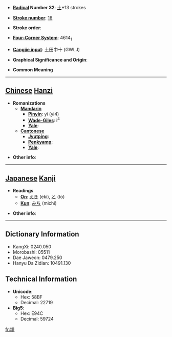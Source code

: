 * '''[[Wiktionary:Chinese radical index| Radical]] Number 32''': [[Wiktionary:Chinese radical index 土|土]]+13 strokes

* '''[[Wiktionary:Chinese total strokes index|Stroke number]]''': [[Wiktionary:Chinese total strokes index 16|16]]

* '''Stroke order''': 

* '''[[Wiktionary:Chinese four corner index|Four-Corner System]]''': 4614<sub>1</sub>

* '''[[Wiktionary:Chinese Cangjie index|Cangjie input]]''': 土田中十 (GWLJ)

* '''Graphical Significance and Origin''': 

* '''Common Meaning'''

----

== [[Chinese]] [[Hanzi]] ==

* '''Romanizations'''
** '''[[Mandarin]]'''
*** '''[[Pinyin]]''': yì (yi4)
*** '''[[Wade-Giles]]''': i<sup>4</sup>
*** '''[[Yale]]''': 
** '''[[Cantonese]]'''
*** '''[[Jyutping]]''':
*** '''[[Penkyamp]]''': 
*** '''[[Yale]]''': 

* '''Other info''': 

----

== [[Japanese]] [[Kanji]] ==

* '''Readings'''
** '''[[On]]''': [[えき]] (eki), [[と]] (to)
** '''[[Kun]]''': [[みち]] (michi)

* '''Other info''':  

----

== Dictionary Information ==

* KangXi: 0240.050
* Morobashi: 05511
* Dae Jaweon: 0479.250
* Hanyu Da Zidian: 10491.130

== Technical Information ==

* '''Unicode''':
** Hex: 58BF
** Decimal: 22719
* '''Big5''':
** Hex: E94C
** Decimal: 59724

[[fr:墿]]